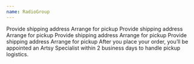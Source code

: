```yaml
---
name: RadioGroup
---
```


<Playground>
  <RadioGroup>
    <Radio value="SHIP">Provide shipping address</Radio>
    <Radio value="PICKUP">Arrange for pickup</Radio>
  </RadioGroup>
</Playground>

<Playground title="With default value">
  <RadioGroup defaultValue="SHIP">
    <Radio value="SHIP">Provide shipping address</Radio>
    <Radio value="PICKUP">Arrange for pickup</Radio>
  </RadioGroup>
</Playground>

<Playground title="Disabled with default value">
  <RadioGroup defaultValue="SHIP" disabled>
    <Radio value="SHIP">Provide shipping address</Radio>
    <Radio value="PICKUP">Arrange for pickup</Radio>
  </RadioGroup>
</Playground>

<Playground title="Bordered RadioGroup">
  <RadioGroup defaultValue="SHIP">
    <BorderedRadio value="SHIP">Provide shipping address</BorderedRadio>
    <BorderedRadio value="PICKUP">
      Arrange for pickup
      <Sans size="2" color="black60">
        After you place your order, you’ll be appointed an Artsy Specialist
        within 2 business days to handle pickup logistics.
      </Sans>
    </BorderedRadio>
  </RadioGroup>
</Playground>
